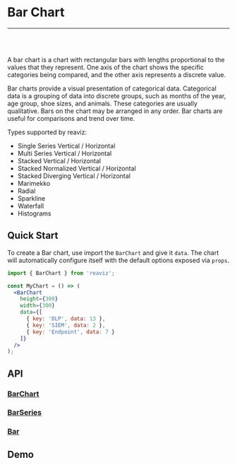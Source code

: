 
<Meta title="Docs|Chart Types/Bar Chart" />

# Bar Chart

---
<br />
<Story id="demos-bar-chart-vertical-single-series--simple" />
<br />

A bar chart is a chart with rectangular bars with lengths proportional to the
values that they represent.  One axis of the chart shows the specific categories being compared,
and the other axis represents a discrete value.

Bar charts provide a visual presentation of categorical data.
Categorical data is a grouping of data into discrete groups, such as months of the year,
age group, shoe sizes, and animals. These categories are usually qualitative.
Bars on the chart may be arranged in any order. Bar charts are useful for comparisons and trend over time.

Types supported by reaviz:

- Single Series Vertical / Horizontal
- Multi Series Vertical / Horizontal
- Stacked Vertical / Horizontal
- Stacked Normalized Vertical / Horizontal
- Stacked Diverging Vertical / Horizontal
- Marimekko
- Radial
- Sparkline
- Waterfall
- Histograms

## Quick Start
To create a Bar chart, use import the `BarChart` and give it `data`. The chart
will automatically configure itself with the default options exposed via `props`.

```jsx
import { BarChart } from 'reaviz';

const MyChart = () => (
  <BarChart
    height={300}
    width={300}
    data={[
      { key: 'DLP', data: 13 },
      { key: 'SIEM', data: 2 },
      { key: 'Endpoint', data: 7 }
    ]}
  />
);
```

## API
### [BarChart](https://github.com/jask-oss/reaviz/blob/master/src/BarChart/BarChart.tsx)
<Props of={BarChart} />

### [BarSeries](https://github.com/jask-oss/reaviz/blob/master/src/BarChart/BarSeries/BarSeries.tsx)
<Props of={BarSeries} />

### [Bar](https://github.com/jask-oss/reaviz/blob/master/src/BarChart/BarSeries/Bar.tsx)
<Props of={Bar} />

## Demo
<Sandbox
  name="Bar Chart Simple"
  description="A simple bar chart example"
  path="docs/sandbox/BarSimple.sandbox.js"
/>
